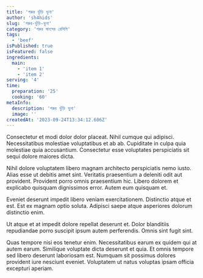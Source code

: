 ```yaml
---
title: 'গরুর ভুঁড়ি ভুনা'
author: 'sh4hids'
slug: 'গরুর-ভুঁড়ি-ভুনা'
category: 'গরুর মাংসের রেসিপি'
tags:
  - 'beef'
isPublished: true
isFeatured: false
ingredients:
  main:
    - 'item 1'
    - 'item 2'
serving: '4'
time:
  preparation: '25'
  cooking: '60'
metaInfo:
  description: 'গরুর ভুঁড়ি ভুনা'
  image: ''
createdAt: '2023-09-24T13:34:12.606Z'
---
```


Consectetur et modi dolor dolor placeat. Nihil cumque qui adipisci. Necessitatibus molestiae voluptatibus et ab ab. Cupiditate in culpa quia molestiae quia accusantium. Consectetur esse voluptates perspiciatis sit sequi dolore maiores dicta.

Nihil dolore voluptatem libero magnam architecto perspiciatis nemo iusto. Alias esse ut debitis amet sint. Veritatis praesentium a deleniti odit aut provident. Provident porro omnis praesentium hic. Libero dolorem et explicabo quisquam dignissimos error. Autem eum quisquam et.

Eveniet deserunt impedit libero veniam exercitationem. Distinctio atque et est. Est ex magnam optio soluta. Adipisci saepe atque asperiores dolorum distinctio enim.

Ut atque et at impedit dolore repellat deserunt et. Dolor blanditiis repudiandae porro suscipit ipsum autem perferendis. Omnis sint fugit sint.

Quas tempore nisi eos tenetur enim. Necessitatibus earum ex quidem qui at autem earum. Similique voluptate dicta deserunt et quia. Et omnis tempore sed libero deserunt laboriosam est. Numquam sit possimus dolores provident iure nesciunt eveniet. Voluptatem ut natus voluptas ipsam officia excepturi aperiam.
